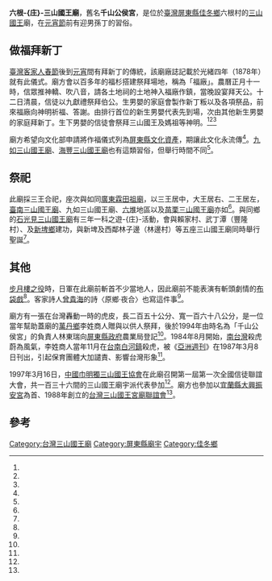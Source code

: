{{noteTA
| T =zh-tw:六根-{庄}-三山國王廟
}}
{{coord|22.417658|120.549569|display=title}}
{{東亞廟宇
| name = 六根-{庄}-三山國王廟
| img =file:六根庄三山國王廟照.jpg
| img_capt =
| image_width = 250px
| location = {{ROC-TWN}}[[屏東縣|屏東縣]][[佳冬鄉|佳冬鄉]]六根村啟南路五七號<ref name="黃子堯"/>
| god =[[三山國王|三山國王]]
| type =
| struct =
| open_year ={{QIN}}[[康熙|康熙]]三十六年（1697年）
| cere_date =
| cultural_collection=
|}}
'''六根-{庄}-三山國王廟'''，舊名'''千山公侯宮'''，是位於[[臺灣|臺灣]][[屏東縣|屏東縣]][[佳冬鄉|佳冬鄉]]六根村的[[三山國王|三山國王]]廟，在[[台灣元宵節|元宵節]]前有迎男孫丁的習俗。

==做福拜新丁==
[[臺灣客家人|臺灣客家人]][[春節|春節]]後到[[元宵|元宵]]間有拜新丁的傳統，該廟廠誌記載於光緒四年（1878年）就有此儀式。廟方會以百多年的福杉搭建祭拜場地，稱為「福廠」。農曆正月十一時，信眾推神轎、吹八音，請各土地祠的土地神入福廠作鎮，當晚設宴拜天公。十二日清晨，信徒以九獻禮祭拜伯公。生男嬰的家庭會製作新丁粄以及各項祭品，前來福廠向神明祈福、答謝。由排行首位的新生男嬰代表先到場，次由其他新生男嬰的家庭拜新丁。生下男嬰的信徒會祭拜三山國王及媽祖等神明。<ref name="陳彥廷"/><ref name="葉永騫"/><ref name="陳彥廷2"/>
 
廟方希望向文化部申請將作福儀式列為[[屏東縣文化資產|屏東縣文化資產]]，期讓此文化永流傳<ref name="陳彥廷2"/>。[[九如三山國王廟|九如三山國王廟]]、[[海豐三山國王廟|海豐三山國王廟]]也有這類習俗，但舉行時間不同<ref name="羅欣貞"/>。
==祭祀==
此廟採三王合祀，座次與如同[[廣東|廣東]][[霖田祖廟|霖田祖廟]]，以三王居中，大王居右、二王居左，[[臺南三山國王廟|臺南三山國王廟]]、九如三山國王廟、[[六堆|六堆]]地區以及[[苗栗三山國王廟|苗栗三山國王廟]]亦如<ref name="邱彥貴"/>。與同鄉的[[石光見三山國王廟|石光見三山國王廟]]有三年一科之遊-{庄}-活動，會與賴家村、武丁潭（豐隆村）、及[[新埤鄉|新埤鄉]]建功，與新埤及西鄰林子邊（林邊村）等五座三山國王廟同時舉行聖誕<ref name="易木"/>。

==其他==

[[步月樓之役|步月樓之役]]時，日軍在此廟前斬首不少當地人，因此廟前不能表演有斬頭劇情的[[布袋戲|布袋戲]]<ref name="易木"/>。客家詩人[[曾貴海|曾貴海]]的詩〈原鄉‧夜合〉也寫這件事<ref name="鍾屏蘭"/>。

廟方有一張在台灣轟動一時的虎皮，長二百五十公分、寬一百六十八公分，是一位當年幫助蓋廟的[[萬丹鄉|萬丹鄉]]李姓商人贈與以供人祭拜，後於1994年由時名為「千山公侯宮」的負責人林東瑞向[[屏東縣政府|屏東縣政府]]農業局登記<ref name="郭漢辰"/>。1984年8月開始，[[南台灣|南台灣]]殺虎蔚為風氣，李姓商人當年11月在[[台南縣|台南]][[白河區|白河鎮]]殺虎，被《[[亞洲週刊|亞洲週刊]]》在1987年3月8日刊出，引起保育團體大加譴責、影響台灣形象<ref name="林如森"/>。

1997年3月16日，[[中國巾明獨三山國王協會|中國巾明獨三山國王協會]]在此廟召開第一屆第一次全國信徒聯誼大會，共一百三十六間的三山國王廟宇派代表參加<ref name="黃尚煃"/>。廟方也參加以[[宜蘭縣|宜蘭縣]][[大興振安宮|大興振安宮]]為首、1988年創立的[[台灣三山國王宮廟聯誼會|台灣三山國王宮廟聯誼會]]<ref name="黃子堯"/>。

{{portal box|臺灣|宗教}}
== 參考 ==
{{reflist|1|refs=
<ref name="鍾屏蘭">{{cite journal |author=鍾屏蘭|title=〈台灣客家現代詩中的「詩史」：曾貴海《原鄉‧夜合》析探〉|journal=《高雄師大學報:人文與藝術類》|issue=第27期|date=2009-12|publisher=國立高雄師範大學|location=灣|language=zh-tw}}</ref>
<ref name="黃子堯">{{cite book |author=黃子堯|chapter=〈台灣三山國王信仰之兩大系統〉|title=《族群、歷史與文化變遷-台灣客家三山國王信仰的探討與論述》|date=2004|publisher=中華民國客家委員會|location=|language=zh-tw |isbn=}}</ref>
<ref name="邱彥貴">{{cite book |author=邱彥貴|chapter=〈三山國王信仰：一個臺灣研究者的當下體認〉|title=《台灣三山國王與義民信仰探討》|date=2011-01|publisher=吳三連台灣史料基金會|location=|language=zh-tw |isbn=}}</ref>
<ref name="黃尚煃">{{cite book |author=黃尚煃|chapter=〈建議三山國王廟努力的方向〉|title=《苗栗縣境內三山國王廟人文性格的研究》|date=2003|publisher=中華民國客家委員會|location=|language=zh-tw |isbn=}}</ref>
<ref name="易木">{{cite journal |author=易木|title=〈佳冬三山國王廟千秋〉|journal=《六堆風雲》|issue=第117期|date=2006-04|publisher=六堆風雲雜誌社|location=|language=zh-tw}}</ref>
<ref name="葉永騫">{{Cite news|url=http://news.ltn.com.tw/news/local/paper/655367|title=生龍丁家戶 備粄祭拜 預估人數比往年多|author=葉永騫|language=zh-tw|publisher=《自由時報》|date=2013-02-20|accessdate=2016-12-22|archive-date=2020-05-26|archive-url=https://web.archive.org/web/20200526205513/https://news.ltn.com.tw/news/local/paper/655367|dead-url=no}}</ref>
<ref name="陳彥廷2">{{Cite news|url=http://news.ltn.com.tw/news/local/paper/859591|title=〈南部〉137年佳冬福廠 盼申列文化遺產|author=陳彥廷|language=zh-tw|publisher=《自由時報》|date=2015-03-03|accessdate=2016-12-22|archive-date=2020-05-26|archive-url=https://web.archive.org/web/20200526205517/https://news.ltn.com.tw/news/local/paper/859591|dead-url=no}}</ref>
<ref name="陳彥廷">{{Cite news|url=http://news.ltn.com.tw/news/life/breakingnews/1606744|title=屏縣佳冬百年「做福」 新丁來參與|author=陳彥廷|language=zh-tw|publisher=《自由時報》|date=2016-02-18|accessdate=2016-12-22|archive-date=2020-05-26|archive-url=https://web.archive.org/web/20200526205522/https://news.ltn.com.tw/news/life/breakingnews/1606744|dead-url=no}}</ref>
<ref name="羅欣貞">{{Cite news|url=http://news.ltn.com.tw/news/local/paper/468243|title=〈南部〉《屏東元宵專題》迎男孫燈 炫麗三山國王廟|author=羅欣貞|language=zh-tw|publisher=《自由時報》|date=2011-02-14|accessdate=2016-12-22|archive-date=2020-05-26|archive-url=https://web.archive.org/web/20200526205527/https://news.ltn.com.tw/news/local/paper/468243|dead-url=no}}</ref>
<ref name="林如森">{{Cite news|url=|title=這是九年前的事了!紐約時報廣告壞我形象 農委會要登廣告澄清|author=林如森|language=zh-tw|publisher=《聯合報》|date=1993-11-11|accessdate=}}</ref>
<ref name="郭漢辰">{{Cite news|url=|title=十年前殺虎事件'主角' 昨辦妥虎皮登記|author=郭漢辰|language=zh-tw|publisher=《民生報》|date=1994-11-18|accessdate=}}</ref> 
}}

{{commons category|Six Village Three Mountain King Temple}}

[[Category:台灣三山國王廟|Category:台灣三山國王廟]]
[[Category:屏東縣廟宇|Category:屏東縣廟宇]]
[[Category:佳冬鄉|Category:佳冬鄉]]
